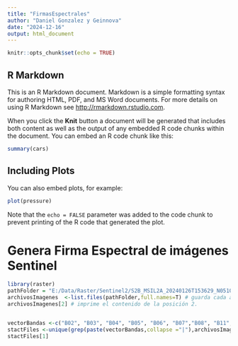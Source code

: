 ```yaml
---
title: "FirmasEspectrales"
author: "Daniel Gonzalez y Geinnova"
date: "2024-12-16"
output: html_document
---
```


```r
knitr::opts_chunk$set(echo = TRUE)
```

## R Markdown

This is an R Markdown document. Markdown is a simple formatting syntax for authoring HTML, PDF, and MS Word documents. For more details on using R Markdown see <http://rmarkdown.rstudio.com>.

When you click the **Knit** button a document will be generated that includes both content as well as the output of any embedded R code chunks within the document. You can embed an R code chunk like this:

```r
summary(cars)
```

## Including Plots

You can also embed plots, for example:

```r
plot(pressure)
```

Note that the `echo = FALSE` parameter was added to the code chunk to prevent printing of the R code that generated the plot.

# **Genera Firma Espectral de imágenes Sentinel**

```r
library(raster)
pathFolder = "E:/Data/Raster/Sentinel2/S2B_MSIL2A_20240126T153629_N0510_R068_T18PWT_20240126T192933.SAFE/GRANULE/L2A_T18PWT_A035987_20240126T153623/IMG_DATA/R20m" # ruta al archivo de imagenes 
archivosImagenes  <-list.files(pathFolder,full.names=T) # guarda cada archivo en el vector js2files 
archivosImagenes[2] # imprime el contenido de la posición 2.



```

```r
vectorBandas <-c("B02", "B03", "B04", "B05", "B06", "B07","B08", "B11", "B12")
stactFiles <-unique(grep(paste(vectorBandas,collapse ="|"),archivosImagenes,value=TRUE)) # en este vecor se guardan unicamente las bandas indicadas en en el vectorbandas.
stactFiles[1]
```
